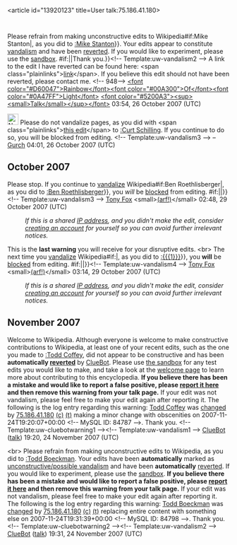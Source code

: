 <article id="13920123" title=User talk:75.186.41.180>
	<talkpage id="13920123" title="User talk:75.186.41.180">
{{{icon|[[Image:Information.svg|25px]] }}}Please refrain from making unconstructive edits to Wikipedia{{{{{subst|}}}#if:Mike Stanton|, as you did to [[:Mike Stanton]]}}. Your edits appear to constitute [[Wikipedia:Vandalism|vandalism]] and have been [[Help:Reverting|reverted]]. If you would like to experiment, please use the [[Wikipedia:Sandbox|sandbox]]. {{{{{subst|}}}#if:{{{2|}}}|{{{2}}}|Thank you.}}&lt;!-- Template:uw-vandalism2 --&gt; A link to the edit I have reverted can be found here: &lt;span class=&quot;plainlinks&quot;&gt;[http://en.wikipedia.org/w/index.php?title=Mike_Stanton&amp;diff=next&amp;oldid=158677704 link]&lt;/span&gt;. If you believe this edit should not have been reverted, please contact me. &lt;!-- 948--&gt; [[User:RainbowOfLight|&lt;font color=&quot;#D60047&quot;&gt;Rainbow&lt;/font&gt;&lt;font color=&quot;#00A300&quot;&gt;Of&lt;/font&gt;&lt;font color=&quot;#0A47FF&quot;&gt;Light&lt;/font&gt;]] [[User_Talk:RainbowOfLight|&lt;font color=&quot;#5200A3&quot;&gt;&lt;sup&gt;&lt;small&gt;Talk&lt;/small&gt;&lt;/sup&gt;&lt;/font&gt;]] 03:54, 26 October 2007 (UTC)

[[Image:Nuvola apps important.svg|25px|left]] Please do not vandalize pages, as you did with &lt;span class=&quot;plainlinks&quot;&gt;[http://en.wikipedia.org/w/index.php?title=Curt_Schilling&amp;diff=167146283&amp;oldid=167137014 this edit]&lt;/span&gt; to [[:Curt Schilling]]. If you continue to do so, you will be blocked from editing. &lt;!-- Template:uw-vandalism3 --&gt; – [[User talk:Gurch|Gurch]] 04:01, 26 October 2007 (UTC)

== October 2007 ==
{{{icon|[[Image:Nuvola apps important.svg|25px]] }}}Please stop. If you continue to [[Wikipedia:Vandalism|vandalize]] Wikipedia{{{{{subst|}}}#if:Ben Roethlisberger|, as you did to [[:Ben Roethlisberger]]}}, you ''will'' be [[Wikipedia:Blocking policy|blocked]] from editing. {{{{{subst|}}}#if:{{{2|}}}|{{{2}}}|}}&lt;!-- Template:uw-vandalism3 --&gt; [[User:Tony Fox|Tony Fox]] &lt;small&gt;[[User_talk:Tony Fox|(arf!)]]&lt;/small&gt; 02:48, 29 October 2007 (UTC)
:''If this is a shared [[IP address]], and you didn't make the edit, consider [[Wikipedia:Why create an account?|creating an account]] for yourself so you can avoid further irrelevant notices.''

{{{icon|[[Image:Stop hand nuvola.svg|left|30px]] }}}This is the '''last warning''' you will receive for your disruptive edits. &lt;br&gt; The next time you [[Wikipedia:Vandalism|vandalize]] Wikipedia{{{{{subst|}}}#if:{{{1|}}}|, as you did to [[:{{{1}}}]]}}, you '''will''' be [[Wikipedia:Blocking policy|blocked]] from editing. {{{{{subst|}}}#if:{{{2|}}}|{{{2}}}|}}&lt;!-- Template:uw-vandalism4 --&gt; [[User:Tony Fox|Tony Fox]] &lt;small&gt;[[User_talk:Tony Fox|(arf!)]]&lt;/small&gt; 03:14, 29 October 2007 (UTC)
:''If this is a shared [[IP address]], and you didn't make the edit, consider [[Wikipedia:Why create an account?|creating an account]] for yourself so you can avoid further irrelevant notices.''

== November 2007 ==
{{{icon|[[Image:Information.svg|left|25px]] }}}Welcome to Wikipedia. Although everyone is welcome to make constructive contributions to Wikipedia, at least one of your recent edits, such as the one you made to [[:Todd Coffey]], did not appear to be constructive and has been '''automatically [[Help:Reverting|reverted]]''' by [[User:ClueBot|ClueBot]].  Please use [[Wikipedia:Sandbox|the sandbox]] for any test edits you would like to make, and take a look at the [[Wikipedia:Introduction|welcome page]] to learn more about contributing to this encyclopedia. {{User:ClueBot/Tracker}} '''If you believe there has been a mistake and would like to report a false positive, please [[User:ClueBot/FalsePositives|report it here]] and then remove this warning from your talk page.'''  If your edit was not vandalism, please feel free to make your edit again after reporting it. The following is the log entry regarding this warning: [[Todd Coffey]] was [http://en.wikipedia.org/w/index.php?title=Todd+Coffey&amp;diff=173534585&amp;oldid=173305824 changed] by [[User:75.186.41.180|75.186.41.180]] [[Special:Contributions/75.186.41.180|(c)]] [[User talk:75.186.41.180|(t)]] making a minor change with obscenities on 2007-11-24T19:20:07+00:00 &lt;!-- MySQL ID: 84787 --&gt;. Thank you. &lt;!-- Template:uw-cluebotwarning1 --&gt;&lt;!-- Template:uw-vandalism1 --&gt; [[User:ClueBot|ClueBot]] ([[User talk:ClueBot|talk]]) 19:20, 24 November 2007 (UTC)

&lt;br&gt;
{{{icon|[[Image:Information.svg|left|25px]] }}}Please refrain from making unconstructive edits to Wikipedia, as you did to [[:Todd Boeckman]]. Your edits have been '''automatically''' marked as [[Wikipedia:Vandalism|unconstructive/possible vandalism]] and have been '''automatically''' [[Help:Reverting|reverted]]. If you would like to experiment, please use the [[Wikipedia:Sandbox|sandbox]]. {{User:ClueBot/Tracker}} '''If you believe there has been a mistake and would like to report a false positive, please [[User:ClueBot/FalsePositives|report it here]] and then remove this warning from your talk page.'''  If your edit was not vandalism, please feel free to make your edit again after reporting it. The following is the log entry regarding this warning: [[Todd Boeckman]] was [http://en.wikipedia.org/w/index.php?title=Todd+Boeckman&amp;diff=173536735&amp;oldid=169005882 changed] by [[User:75.186.41.180|75.186.41.180]] [[Special:Contributions/75.186.41.180|(c)]] [[User talk:75.186.41.180|(t)]] replacing entire content with something else on 2007-11-24T19:31:39+00:00 &lt;!-- MySQL ID: 84798 --&gt;. Thank you. &lt;!-- Template:uw-cluebotwarning2 --&gt;&lt;!-- Template:uw-vandalism2 --&gt; [[User:ClueBot|ClueBot]] ([[User talk:ClueBot|talk]]) 19:31, 24 November 2007 (UTC)
	</talkpage>
</article>